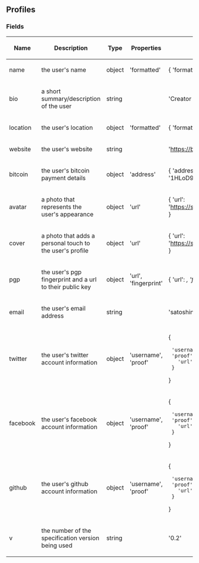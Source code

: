 ==Profiles==

===Fields===

{| class="wikitable sortable" style="width: auto; text-align: center; font-size: smaller; table-layout: fixed;"
!Name
!Description
!Type
!Properties
!Example
|- style="background-color: #cfffcf"
| name
| the user's name
| object
| 'formatted'
| { 'formatted': 'Satoshi Nakamoto' }
|- style="background-color: #ffcfcf"
| bio
| a short summary/description of the user
| string
| 
| 'Creator of Bitcoin'
|- style="background-color: #cfffcf"
| location
| the user's location
| object
| 'formatted'
| { 'formatted': 'Somewhere on planet Earth' }
|- style="background-color: #ffcfcf"
| website
| the user's website
| string
| 
| 'https://bitcoin.org'
|- style="background-color: #cfffcf"
| bitcoin
| the user's bitcoin payment details
| object
| 'address'
| { 'address': '1HLoD9E4SDFFPDiYfNYnkBLQ85Y51J3Zb1' }
|- style="background-color: #ffcfcf"
| avatar
| a photo that represents the user's appearance
| object
| 'url'
| { 'url': 'https://s3.amazonaws.com/97p/satoshinakamoto' }
|- style="background-color: #cfffcf"
| cover
| a photo that adds a personal touch to the user's profile
| object
| 'url'
| { 'url': 'https://s3.amazonaws.com/dx3/satoshinakamoto' }
|- style="background-color: #ffcfcf"
| pgp
| the user's pgp fingerprint and a url to their public key
| object
| 'url', 'fingerprint'
| { 'url': '', 'fingerprint': '' }
|- style="background-color: #cfffcf"
| email
| the user's email address
| string
| 
| 'satoshin@gmx.com'
|- style="background-color: #ffcfcf"
| twitter
| the user's twitter account information
| object
| 'username', 'proof'
| {
  'username': 'satoshi',
  'proof': {
    'url': 'https://twitter.com...'
  }
}
|- style="background-color: #cfffcf"
| facebook
| the user's facebook account information
| object
| 'username', 'proof'
| {
  'username': 'satoshi',
  'proof': {
    'url': 'https://facebook.com...'
  }
}
|- style="background-color: #ffcfcf"
| github
| the user's github account information
| object
| 'username', 'proof'
| {
  'username': 'satoshi',
  'proof': {
    'url': 'https://gist.github.com...'
  }
}
|- style="background-color: #cfffcf"
| v
| the number of the specification version being used
| string
| 
| '0.2'
|}

